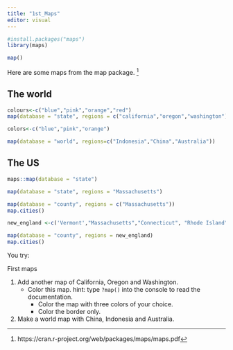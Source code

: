 ```yaml
---
title: "1st_Maps"
editor: visual
---
```


```r
#install.packages("maps")
library(maps)
```

```r
map()
```

Here are some maps from the map package. [^1]

[^1]: https://cran.r-project.org/web/packages/maps/maps.pdf

## The world

```r
colours<-c("blue","pink","orange","red") 
map(database = "state", regions = c("california","oregon","washington"), col=colours,fill=TRUE)#map.cities                                  
```

```r
colors<-c("blue","pink","orange")
```

```r
map(database = "world", regions=c("Indonesia","China","Australia"))
```

## The US

```r
maps::map(database = "state")
```

```r
map(database = "state", regions = "Massachusetts")
```

```r
map(database = "county", regions = c("Massachusetts"))
map.cities()
```

```r
new_england <-c('Vermont',"Massachusetts","Connecticut", "Rhode Island", "New Hampshire", "Maine")

map(database = "county", regions = new_england)
map.cities()
```

You try:

First maps

1.  Add another map of California, Oregon and Washington.
    -   Color this map. hint: type `?map()` into the console to read the documentation.
        -   Color the map with three colors of your choice.
        -   Color the border only.
2.  Make a world map with China, Indonesia and Australia.
